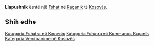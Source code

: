 {{Fshat në Kosovës
 | Emri                = Llapushnik
| sqi_N_name = Llapushnik
| sqi_N_FULL_NAME_RO = Llapushnik
| sqi_N_FULL_NAME_ND_RO = Llapushnik
| sqi_N_SORT_NAME_RG = LLAPUSHNIK
| sqi_N_FULL_NAME_RG = Llapushnik
| sqi_N_FULL_NAME_ND_RG = Llapushnik
| sqi_V_name = Llapushniku
| sqi_V_FULL_NAME_RO = Llapushniku
| sqi_V_FULL_NAME_ND_RO = Llapushniku
| sqi_V_SORT_NAME_RG = LLAPUSHNIKU
| sqi_V_FULL_NAME_RG = Llapushniku
| sqi_V_FULL_NAME_ND_RG = Llapushniku
| srp_N_name = Lapušnik
| srp_N_FULL_NAME_RO = Lapušnik
| srp_N_FULL_NAME_ND_RO = Lapusnik
| srp_N_SORT_NAME_RG = LAPUSNIK
| srp_N_FULL_NAME_RG = Lapušnik
| srp_N_FULL_NAME_ND_RG = Lapusnik
| srp_NS_name = Лапушник
| srp_NS_FULL_NAME_RO = Лапушник
| srp_NS_FULL_NAME_ND_RO = Лапушник
| srp_NS_SORT_NAME_RG = ЛАПУШНИК
| srp_NS_FULL_NAME_RG = Лапушник
| srp_NS_FULL_NAME_ND_RG = Лапушник
| srp_V_name = Lopušnik
| srp_V_FULL_NAME_RO = Lopušnik
| srp_V_FULL_NAME_ND_RO = Lopusnik
| srp_V_SORT_NAME_RG = LOPUSNIK
| srp_V_FULL_NAME_RG = Lopušnik
| srp_V_FULL_NAME_ND_RG = Lopusnik

 | Emri (Rasa dhanore) = 
 | Figura              = 
 | Shteti              = Kosovo
 | Komuna              = Kaçanik
 | Kodi postar         = 
 | Sipërfaqja          = 

 | Popullsia           = 

 | Regj. i popullsisë  = 
 | Dend. e popullsisë  = 
 | Faqja zyrtare       = 
 <!--- Koordinatat ----> 
 | Gjerësia            = 42.565556
 | Gjatësia            = 20.843889
 | Lartësia            = 
}}
'''Llapushnik''' është një [[Fshat]] në [[Kaçanik]] të [[Kosovës]].

<!-- == Gjeografia == -->
<!-- == Historia == -->
<!-- == Demografia == -->
== Shih edhe ==
{{Komuna Kaçanik}}
{{Kosovo-Administrata-Cung}}

[[Kategoria:Fshatra në Kosovës]]
[[Kategoria:Fshatra në Kommunes Kaçanik]]
[[Kategoria:Vendbanime në Kosovës]]